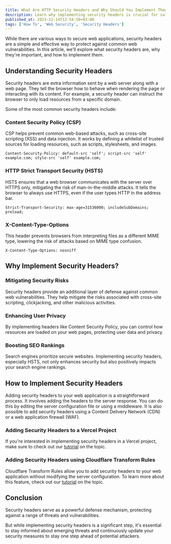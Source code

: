 ```yaml
---
title: What Are HTTP Security Headers and Why Should You Implement Them?
description: Learn why implementing security headers is crucial for safeguarding your web applications.
published_at: 2023-12-14T12:54:50+03:00
tags: ['How To', 'Web Security', 'Security Headers']
---
```


While there are various ways to secure web applications, security headers are a simple and effective way to protect against common web vulnerabilities. In this article, we'll explore what security headers are, why they're important, and how to implement them.

## Understanding Security Headers

Security headers are extra information sent by a web server along with a web page. They tell the browser how to behave when rendering the page or interacting with its content. For example, a security header can instruct the browser to only load resources from a specific domain.

Some of the most common security headers include:

### Content Security Policy (CSP)

CSP helps prevent common web-based attacks, such as cross-site scripting (XSS) and data injection. It works by defining a whitelist of trusted sources for loading resources, such as scripts, stylesheets, and images.

```http
Content-Security-Policy: default-src 'self'; script-src 'self' example.com; style-src 'self' example.com;
```

### HTTP Strict Transport Security (HSTS)

HSTS ensures that a web browser communicates with the server over HTTPS only, mitigating the risk of man-in-the-middle attacks. It tells the browser to always use HTTPS, even if the user types HTTP in the address bar.

```http
Strict-Transport-Security: max-age=31536000; includeSubDomains; preload;
```

### X-Content-Type-Options

This header prevents browsers from interpreting files as a different MIME type, lowering the risk of attacks based on MIME type confusion.

```http
X-Content-Type-Options: nosniff
```

## Why Implement Security Headers?

### Mitigating Security Risks

Security headers provide an additional layer of defense against common web vulnerabilities. They help mitigate the risks associated with cross-site scripting, clickjacking, and other malicious activities.

### Enhancing User Privacy

By implementing headers like Content Security Policy, you can control how resources are loaded on your web pages, protecting user data and privacy.

### Boosting SEO Rankings

Search engines prioritize secure websites. Implementing security headers, especially HSTS, not only enhances security but also positively impacts your search engine rankings.

## How to Implement Security Headers

Adding security headers to your web application is a straightforward process. It involves adding the headers to the server response. You can do this by editing the server configuration file or using a middleware. It is also possible to add security headers using a Content Delivery Network (CDN) or a web application firewall (WAF).

### Adding Security Headers to a Vercel Project

If you're interested in implementing security headers in a Vercel project, make sure to check out our [tutorial](/security-headers-vercel) on the topic.

### Adding Security Headers using Cloudflare Transform Rules

Cloudflare Transform Rules allow you to add security headers to your web application without modifying the server configuration. To learn more about this feature, check out our [tutorial](/security-headers-cloudflare-transform-rules) on the topic.

## Conclusion

Security headers serve as a powerful defense mechanism, protecting against a range of threats and vulnerabilities.

But while implementing security headers is a significant step, it's essential to stay informed about emerging threats and continuously update your security measures to stay one step ahead of potential attackers.

